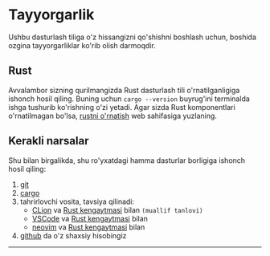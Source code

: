 # Tayyorgarlik

Ushbu dasturlash tiliga o'z hissangizni qo'shishni boshlash uchun, boshida
ozgina tayyorgarliklar ko'rib olish darmoqdir.

## Rust

Avvalambor sizning qurilmangizda Rust dasturlash tili o'rnatilganligiga ishonch
hosil qiling. Buning uchun `cargo --version` buyrug'ini terminalda ishga
tushurib ko'rishning o'zi yetadi. Agar sizda Rust komponentlari o'rnatilmagan
bo'lsa, [rustni o'rnatish](/devs/rust/install.md) web sahifasiga yuzlaning.

## Kerakli narsalar

Shu bilan birgalikda, shu ro'yxatdagi hamma dasturlar borligiga ishonch hosil
qiling:

1. [git]
2. [cargo]
3. tahrirlovchi vosita, tavsiya qilinadi:
    - [CLion] va [Rust kengaytmasi](https://plugins.jetbrains.com/plugin/8182-rust/docs) bilan `(muallif tanlovi)`
    - [VSCode] va [Rust kengaytmasi](https://marketplace.visualstudio.com/items?itemName=rust-lang.rust) bilan
    - [neovim] va [Rust kengaytmasi](https://github.com/rust-lang/rust.vim) bilan
4. [github] da o'z shaxsiy hisobingiz

---

[git]: https://git-scm.com/
[github]: https://github.com/
[cargo]: https://github.com/rust-lang/cargo
[clion]: https://www.jetbrains.com/clion/
[vscode]: https://code.visualstudio.com/
[neovim]: https://neovim.io/